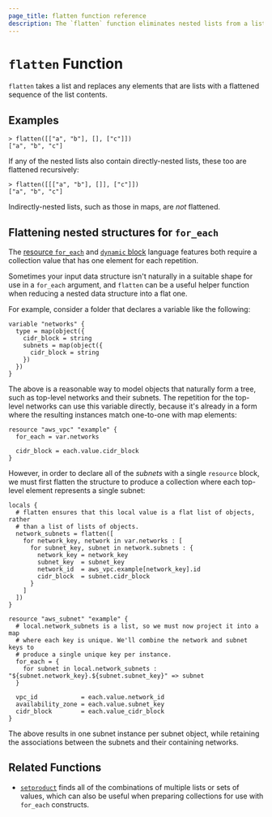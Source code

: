 ```yaml
---
page_title: flatten function reference
description: The `flatten` function eliminates nested lists from a list. Learn how to use the `flatten` function in Packer templates.
---
```


# `flatten` Function

`flatten` takes a list and replaces any elements that are lists with a
flattened sequence of the list contents.

## Examples

```shell-session
> flatten([["a", "b"], [], ["c"]])
["a", "b", "c"]
```

If any of the nested lists also contain directly-nested lists, these too are
flattened recursively:

```shell-session
> flatten([[["a", "b"], []], ["c"]])
["a", "b", "c"]
```

Indirectly-nested lists, such as those in maps, are _not_ flattened.

## Flattening nested structures for `for_each`

The
[resource `for_each`](/terraform/docs/configuration/resources#for_each-multiple-resource-instances-defined-by-a-map-or-set-of-strings)
and
[`dynamic` block](/packer/docs/templates/hcl_templates/expressions#dynamic-blocks)
language features both require a collection value that has one element for
each repetition.

Sometimes your input data structure isn't naturally in a suitable shape for
use in a `for_each` argument, and `flatten` can be a useful helper function
when reducing a nested data structure into a flat one.

For example, consider a folder that declares a variable like the following:

```hcl
variable "networks" {
  type = map(object({
    cidr_block = string
    subnets = map(object({
      cidr_block = string
    })
  })
}
```

The above is a reasonable way to model objects that naturally form a tree,
such as top-level networks and their subnets. The repetition for the top-level
networks can use this variable directly, because it's already in a form
where the resulting instances match one-to-one with map elements:

```hcl
resource "aws_vpc" "example" {
  for_each = var.networks

  cidr_block = each.value.cidr_block
}
```

However, in order to declare all of the _subnets_ with a single `resource`
block, we must first flatten the structure to produce a collection where each
top-level element represents a single subnet:

```hcl
locals {
  # flatten ensures that this local value is a flat list of objects, rather
  # than a list of lists of objects.
  network_subnets = flatten([
    for network_key, network in var.networks : [
      for subnet_key, subnet in network.subnets : {
        network_key = network_key
        subnet_key  = subnet_key
        network_id  = aws_vpc.example[network_key].id
        cidr_block  = subnet.cidr_block
      }
    ]
  ])
}

resource "aws_subnet" "example" {
  # local.network_subnets is a list, so we must now project it into a map
  # where each key is unique. We'll combine the network and subnet keys to
  # produce a single unique key per instance.
  for_each = {
    for subnet in local.network_subnets : "${subnet.network_key}.${subnet.subnet_key}" => subnet
  }

  vpc_id            = each.value.network_id
  availability_zone = each.value.subnet_key
  cidr_block        = each.value_cidr_block
}
```

The above results in one subnet instance per subnet object, while retaining
the associations between the subnets and their containing networks.

## Related Functions

- [`setproduct`](/packer/docs/templates/hcl_templates/functions/collection/setproduct) finds all of the combinations of multiple
  lists or sets of values, which can also be useful when preparing collections
  for use with `for_each` constructs.

